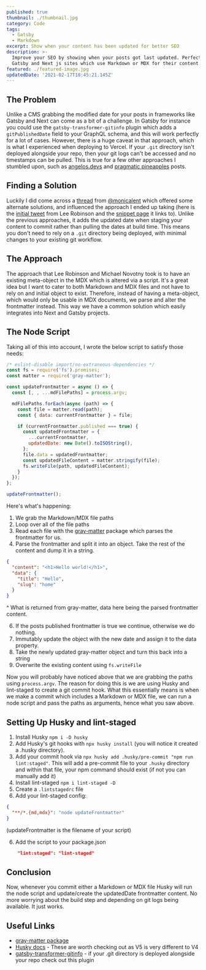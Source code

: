 ```yaml
---
published: true
thumbnail: ./thumbnail.jpg
category: Code
tags:
  - Gatsby
  - Markdown
excerpt: Show when your content has been updated for better SEO
description: >-
  Improve your SEO by showing when your posts got last updated. Perfect for
  Gatsby and Next js sites which use Markdown or MDX for their content.
featured: ./featured-image.jpg
updatedDate: '2021-02-17T18:45:21.145Z'
---
```


## The Problem

Unlike a CMS grabbing the modified date for your posts in frameworks like Gatsby and Next can come as a bit of a challenge. In Gatsby for instance you could use the `gatsby-transformer-gitinfo` plugin which adds a `gitPublishedDate` field to your GraphQL schema, and this will work perfectly for a lot of cases. However, there is a huge caveat in that approach, which is what I experienced when deploying to Vercel. If your `.git` directory isn't deployed alongside your repo, then your git logs can't be accessed and no timestamps can be pulled. This is true for a few other approaches I stumbled upon, such as [angelos.devs](https://angelos.dev/2019/09/add-support-for-modification-times-in-gatsby/) and [pragmatic pineapples](https://pragmaticpineapple.com/add-updated-at-to-your-gatsby-blog/) posts.

## Finding a Solution

Luckily I did come across a [thread](https://twitter.com/monicalent/status/1353327937085464576) from [@monicalent](https://twitter.com/monicalent) which offered some alternate solutions, and influenced the approach I ended up taking (here is the [initial tweet](https://twitter.com/leeerob/status/1353381006062063616) from Lee Robinson and the [snippet page](https://leerob.io/snippets/update-mdx-meta) it links to). Unlike the previous approaches, it adds the updated date when staging your content to commit rather than pulling the dates at build time. This means you don't need to rely on a `.git` directory being deployed, with minimal changes to your existing git workflow.

## The Approach

The approach that Lee Robinson and Michael Novotny took is to have an existing meta-object in the MDX which is altered via a script. It's a great idea but I want to cater to both Markdown and MDX files and not have to rely on and initial object to exist. Therefore, instead of having a meta-object, which would only be usable in MDX documents, we parse and alter the frontmatter instead. This way we have a common solution which easily integrates into Next and Gatsby projects.

## The Node Script

Taking all of this into account, I wrote the below script to satisfy those needs:

```jsx
/* eslint-disable import/no-extraneous-dependencies */
const fs = require('fs').promises;
const matter = require('gray-matter');

const updateFrontmatter = async () => {
  const [, , ...mdFilePaths] = process.argv;

  mdFilePaths.forEach(async (path) => {
    const file = matter.read(path);
    const { data: currentFrontmatter } = file;

    if (currentFrontmatter.published === true) {
      const updatedFrontmatter = {
        ...currentFrontmatter,
        updatedDate: new Date().toISOString(),
      };
      file.data = updatedFrontmatter;
      const updatedFileContent = matter.stringify(file);
      fs.writeFile(path, updatedFileContent);
    }
  });
};

updateFrontmatter();
```

Here's what's happening:

1. We grab the Markdown/MDX file paths
2. Loop over all of the file paths
3. Read each file with the [gray-matter](https://www.npmjs.com/package/gray-matter) package which parses the frontmatter for us.
4. Parse the frontmatter and split it into an object. Take the rest of the content and dump it in a string.

```json
{
  "content": "<h1>Hello world!</h1>",
  "data": {
    "title": "Hello",
    "slug": "home"
  }
}
```

^ What is returned from gray-matter, data here being the parsed frontmatter content. 

6. If the posts published frontmatter is true we continue, otherwise we do nothing.
7. Immutably update the object with the new date and assign it to the data property. 
8. Take the newly updated gray-matter object and turn this back into a string 
9. Overwrite the existing content using `fs.writeFile`

Now you will probably have noticed above that we are grabbing the paths using `process.argv`. The reason for doing this is we are using Husky and lint-staged to create a git commit hook. What this essentially means is when we make a commit which includes a Markdown or MDX file, we can run a node script and pass the paths as arguments, hence what you saw above.

## Setting Up Husky and lint-staged

1. Install Husky `npm i -D husky`
1. Add Husky's git hooks with `npx husky install` (you will notice it created a .husky directory).
2. Add your commit hook via `npx husky add .husky/pre-commit "npm run lint:staged"`. This will add a pre-commit file to your `.husky` directory and within that file, your npm command should exist (if not you can manually add it)
3. Install lint-staged `npm i lint-staged -D`
4. Create a `.lintstagedrc` file
5. Add your lint-staged config:

```json
{
  "**/*.{md,mdx}": "node updateFrontmatter"
}
```

(updateFrontmatter is the filename of your script) 

6. Add the script to your package.json

```json
    "lint:staged": "lint-staged"
```

## Conclusion

Now, whenever you commit either a Markdown or MDX file Husky will run the node script and update/create the updatedDate frontmatter content. No more worrying about the build step and depending on git logs being available. It just works.

## Useful Links

* [gray-matter package](https://www.npmjs.com/package/gray-matter)
* [Husky docs](https://typicode.github.io/husky/#/) - These are worth checking out as V5 is very different to V4
* [gatsby-transformer-gitinfo](https://www.gatsbyjs.com/plugins/gatsby-transformer-gitinfo/) - if your .git directory is deployed alongside your repo check out this plugin

